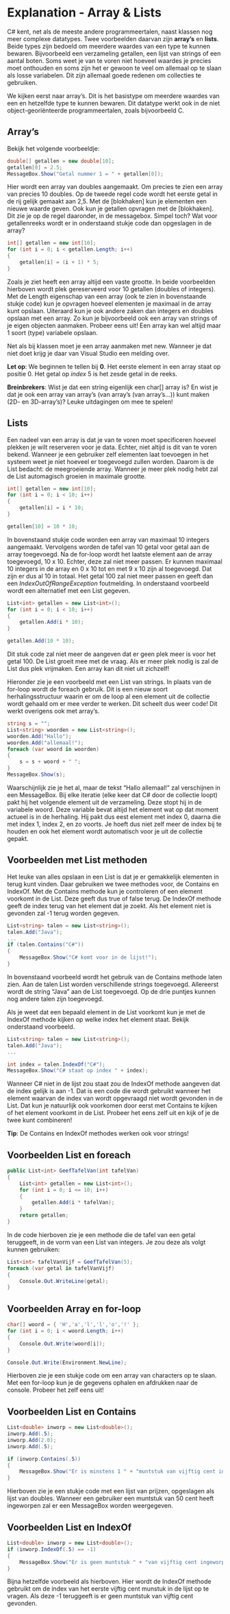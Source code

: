 # Explanation - Array & Lists

C# kent, net als de meeste andere programmeertalen, naast klassen nog meer complexe datatypes. Twee voorbeelden daarvan zijn **array’s** en **lists**. Beide types zijn bedoeld om meerdere waardes van een type te kunnen bewaren. Bijvoorbeeld een verzameling getallen, een lijst van strings of een aantal boten. Soms weet je van te voren niet hoeveel waardes je precies moet onthouden en soms zijn het er gewoon te veel om allemaal op te slaan als losse variabelen. Dit zijn allemaal goede redenen om collecties te gebruiken. 

We kijken eerst naar array’s. Dit is het basistype om meerdere waardes van een en hetzelfde type te kunnen bewaren. Dit datatype werkt ook in de niet object-georiënteerde programmeertalen, zoals bijvoorbeeld C.

## Array's

Bekijk het volgende voorbeeldje:

```csharp
double[] getallen = new double[10]; 
getallen[0] = 2.5; 
MessageBox.Show("Getal nummer 1 = " + getallen[0]);
```

Hier wordt een array van doubles aangemaakt. Om precies te zien een array van precies 10 doubles. Op de tweede regel code wordt het eerste getal in de rij gelijk gemaakt aan 2,5. Met de \[blokhaken\] kun je elementen een nieuwe waarde geven. Ook kun je getallen opvragen met de \[blokhaken\]. Dit zie je op de regel daaronder, in de messagebox. Simpel toch? Wat voor getallenreeks wordt er in onderstaand stukje code dan opgeslagen in de array?

```csharp
int[] getallen = new int[10]; 
for (int i = 0; i < getallen.Length; i++) 
{ 
	getallen[i] = (i + 1) * 5; 
}
```

Zoals je ziet heeft een array altijd een vaste grootte. In beide voorbeelden hierboven wordt plek gereserveerd voor 10 getallen (doubles of integers). Met de Length eigenschap van een array (ook te zien in bovenstaande stukje code) kun je opvragen hoeveel elementen je maximaal in de array kunt opslaan. Uiteraard kun je ook andere zaken dan integers en doubles opslaan met een array. Zo kun je bijvoorbeeld ook een array van strings of je eigen objecten aanmaken. Probeer eens uit! Een array kan wel altijd maar 1 soort (type) variabele opslaan.

Net als bij klassen moet je een array aanmaken met new. Wanneer je dat niet doet krijg je daar van Visual Studio een melding over. 

**Let op**: We beginnen te tellen bij **0**. Het eerste element in een array staat op positie 0. Het getal op _index_ 5 is het zesde getal in de reeks.

**Breinbrekers**: Wist je dat een string eigenlijk een char\[\] array is? En wist je dat je ook een array van array’s (van array’s (van array’s…)) kunt maken (2D- en 3D-array’s)? Leuke uitdagingen om mee te spelen!


## Lists

Een nadeel van een array is dat je van te voren moet specificeren hoeveel plekken je wilt reserveren voor je data. Echter, niet altijd is dit van te voren bekend. Wanneer je een gebruiker zelf elementen laat toevoegen in het systeem weet je niet hoeveel er toegevoegd zullen worden. Daarom is de List bedacht: de meegroeiende array. Wanneer je meer plek nodig hebt zal de List automagisch groeien in maximale grootte.

```csharp
int[] getallen = new int[10]; 
for (int i = 0; i < 10; i++) 
{ 
	getallen[i] = i * 10; 
} 

getallen[10] = 10 * 10;
```

In bovenstaand stukje code worden een array van maximaal 10 integers aangemaakt. Vervolgens worden de tafel van 10 getal voor getal aan de array toegevoegd. Na de for-loop wordt het laatste element aan de array toegevoegd, 10 x 10. Echter, deze zal niet meer passen. Er kunnen maximaal 10 integers in de array en 0 x 10 tot en met 9 x 10 zijn al toegevoegd. Dat zijn er dus al 10 in totaal. Het getal 100 zal niet meer passen en geeft dan een _IndexOutOfRangeException_ foutmelding. In onderstaand voorbeeld wordt een alternatief met een List gegeven.

```csharp
List<int> getallen = new List<int>(); 
for (int i = 0; i < 10; i++) 
{ 
	getallen.Add(i * 10); 
} 

getallen.Add(10 * 10);
```

Dit stuk code zal niet meer de aangeven dat er geen plek meer is voor het getal 100. De List groeit mee met de vraag. Als er meer plek nodig is zal de List dus plek vrijmaken. Een array kan dit niet uit zichzelf!

Hieronder zie je een voorbeeld met een List van strings. In plaats van de for-loop wordt de foreach gebruik. Dit is een nieuw soort herhalingsstructuur waarin er om de loop al een element uit de collectie wordt gehaald om er mee verder te werken. Dit scheelt dus weer code! Dit werkt overigens ook met array’s.

```csharp
string s = ""; 
List<string> woorden = new List<string>(); 
woorden.Add("Hallo"); 
woorden.Add("allemaal!"); 
foreach (var woord in woorden) 
{ 
	s = s + woord + " "; 
} 
MessageBox.Show(s);
```

Waarschijnlijk zie je het al, maar de tekst “Hallo allemaal!” zal verschijnen in een MessageBox. Bij elke iteratie (elke keer dat C# door de collectie loopt) pakt hij het volgende element uit de verzameling. Deze stopt hij in de variabele woord. Deze variable bevat altijd het element wat op dat moment actueel is in de herhaling. Hij pakt dus eest element met index 0, daarna die met index 1, index 2, en zo voorts. Je hoeft dus niet zelf meer de index bij te houden en ook het element wordt automatisch voor je uit de collectie gepakt.

## Voorbeelden met List methoden

Het leuke van alles opslaan in een List is dat je er gemakkelijk elementen in terug kunt vinden. Daar gebruiken we twee methodes voor, de Contains en IndexOf. Met de Contains methode kun je controleren of een element voorkomt in de List. Deze geeft dus true of false terug. De IndexOf methode geeft de index terug van het element dat je zoekt. Als het element niet is gevonden zal -1 terug worden gegeven.

```csharp
List<string> talen = new List<string>(); 
talen.Add("Java"); 
... 
if (talen.Contains("C#")) 
{ 
	MessageBox.Show("C# komt voor in de lijst!"); 
}
```

In bovenstaand voorbeeld wordt het gebruik van de Contains methode laten zien. Aan de talen List worden verschillende strings toegevoegd. Allereerst wordt de string “Java” aan de List toegevoegd. Op de drie puntjes kunnen nog andere talen zijn toegevoegd.

Als je weet dat een bepaald element in de List voorkomt kun je met de IndexOf methode kijken op welke index het element staat. Bekijk onderstaand voorbeeld.

```csharp
List<string> talen = new List<string>(); 
talen.Add("Java"); 
... 

int index = talen.IndexOf("C#"); 
MessageBox.Show("C# staat op index " + index);
```

Wanneer C# niet in de lijst zou staat zou de IndexOf methode aangeven dat de index gelijk is aan -1. Dat is een code die wordt gebruikt wanneer het element waarvan de index van wordt opgevraagd niet wordt gevonden in de List. Dat kun je natuurlijk ook voorkomen door eerst met Contains te kijken of het element voorkomt in de List. Probeer het eens zelf uit en kijk of je de twee kunt combineren!

**Tip**: De Contains en IndexOf methodes werken ook voor strings!




## Voorbeelden List en foreach

```csharp
public List<int> GeefTafelVan(int tafelVan) 
{ 
	List<int> getallen = new List<int>(); 
	for (int i = 0; i <= 10; i++) 
	{ 
		getallen.Add(i * tafelVan); 
	} 
	return getallen; 
}
```

In de code hierboven zie je een methode die de tafel van een getal teruggeeft, in de vorm van een List van integers. Je zou deze als volgt kunnen gebruiken:

```csharp
List<int> tafelVanVijf = GeefTafelVan(5); 
foreach (var getal in tafelVanVijf) 
{ 
	Console.Out.WriteLine(getal); 
}
```

## Voorbeelden Array en for-loop

```csharp
char[] woord = { 'H','a','l','l','o','!' }; 
for (int i = 0; i < woord.Length; i++) 
{ 
	Console.Out.Write(woord[i]); 
}

Console.Out.Write(Environment.NewLine);
```

Hierboven zie je een stukje code om een array van characters op te slaan. Met een for-loop kun je de gegevens ophalen en afdrukken naar de console. Probeer het zelf eens uit!

## Voorbeelden List en Contains

```csharp
List<double> inworp = new List<double>(); 
inworp.Add(.5); 
inworp.Add(2.0); 
inworp.Add(.5); 

if (inworp.Contains(.5)) 
{ 
	MessageBox.Show("Er is minstens 1 " + "muntstuk van vijftig cent ingeworpen!"); 
}
```

Hierboven zie je een stukje code met een lijst van prijzen, opgeslagen als lijst van doubles. Wanneer een gebruiker een muntstuk van 50 cent heeft ingeworpen zal er een MessageBox worden weergegeven.


## Voorbeelden List en IndexOf

```csharp
List<double> inworp = new List<double>(); 
if (inworp.IndexOf(.5) == -1) 
{ 
	MessageBox.Show("Er is geen muntstuk " + "van vijftig cent ingeworpen!"); 
}
```

Bijna hetzelfde voorbeeld als hierboven. Hier wordt de IndexOf methode gebruikt om de index van het eerste vijftig cent munstuk in de lijst op te vragen. Als deze -1 teruggeeft is er geen muntstuk van vijftig cent gevonden.
